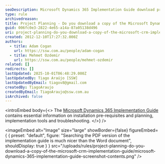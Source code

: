 ```yaml
---
seoDescription: Microsoft Dynamics 365 Implementation Guide download provides essential planning and installation resources for a successful CRM implementation.
type: rule
archivedreason:
title: Project Planning - Do you download a copy of the Microsoft Dynamics 365 Implementation Guide?
guid: 006fc0e3-2822-4e65-a14a-87a05138d496
uri: project-planning-do-you-download-a-copy-of-the-microsoft-crm-implementation-guide
created: 2012-12-10T17:27:32.000Z
authors:
  - title: Adam Cogan
    url: https://ssw.com.au/people/adam-cogan
  - title: Mehmet Ozdemir
    url: https://ssw.com.au/people/mehmet-ozdemir
related: []
redirects: []
lastUpdated: 2025-10-01T06:48:29.000Z
lastUpdatedBy: Tiago Araújo [SSW]
lastUpdatedByEmail: tiagov8@gmail.com
createdBy: TiagoAraujo
createdByEmail: TiagoAraujo@ssw.com.au
isArchived: false
---
```


<introEmbed
  body={<>
The [Microsoft Dynamics 365 Implementation Guide](file:///Users/tiagoaraujo/Desktop/Dynamics%20365%20Implementation%20Guide%20v1-2.pdf) contains essential information on installation pre-requisites and planning, implementation tools and troubleshooting.
  </>}
/>

<imageEmbed
  alt="Image"
  size="large"
  showBorder={false}
  figureEmbed={ {
    preset: "default",
    figure: "Searching the PDF version of the implementation guide is much nicer than the Word document",
    shouldDisplay: true
  } }
  src="/uploads/rules/project-planning-do-you-download-a-copy-of-the-microsoft-crm-implementation-guide/microsoft-dynamics-365-implementation-guide-screenshot-contents.png"
/>
